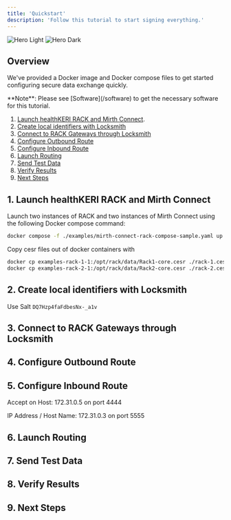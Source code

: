 ```yaml
---
title: 'Quickstart'
description: 'Follow this tutorial to start signing everything.'
---
```


<img
    className="block dark:hidden"
    src="/logo/healthKERI-logo-primary-black.png"
    alt="Hero Light"
/>
<img
    className="hidden dark:block"
    src="/logo/healthkeri-main-logo.png"
    alt="Hero Dark"
/>
## Overview

We've provided a Docker image and Docker compose files to get started configuring secure data exchange quickly.

<Tip>
    **Note**: Please see [Software](/software) to get the necessary software for this tutorial. <br />
</Tip>


1. [Launch healthKERI RACK and Mirth Connect](#1-launch-healthkeri-rack-and-mirth-connect).
2. [Create local identifiers with Locksmith](#2-create-local-identifiers-with-locksmith)
3. [Connect to RACK Gateways through Locksmith](#3-connect-to-rack-gateways-through-locksmith)
4. [Configure Outbound Route](#4-configure-outbound-route)
5. [Configure Inbound Route](#5-configure-inbound-route)
6. [Launch Routing](#6-launch-routing)
7. [Send Test Data](#7-send-test-data)
8. [Verify Results](#8-verify-results)
9. [Next Steps](#9-next-steps)

## 1. Launch healthKERI RACK and Mirth Connect

Launch two instances of <Tooltip tip="Routing, Authentication and Confidentiality with KERI">RACK</Tooltip> and two instances of Mirth Connect using the following Docker compose command:

```bash Docker Compose
docker compose -f ./examples/mirth-connect-rack-compose-sample.yaml up
```
Copy cesr files out of docker containers with

```bash Docker
docker cp examples-rack-1-1:/opt/rack/data/Rack1-core.cesr ./rack-1.cesr
docker cp examples-rack-2-1:/opt/rack/data/Rack2-core.cesr ./rack-2.cesr
```

## 2. Create local identifiers with Locksmith
Use Salt `DQ7Hzp4faFdbesNx-_a1v`

## 3. Connect to RACK Gateways through Locksmith

## 4. Configure Outbound Route

## 5. Configure Inbound Route
Accept on Host: 172.31.0.5 on port 4444

IP Address / Host Name: 172.31.0.3 on port 5555
## 6. Launch Routing

## 7. Send Test Data

## 8. Verify Results

## 9. Next Steps
